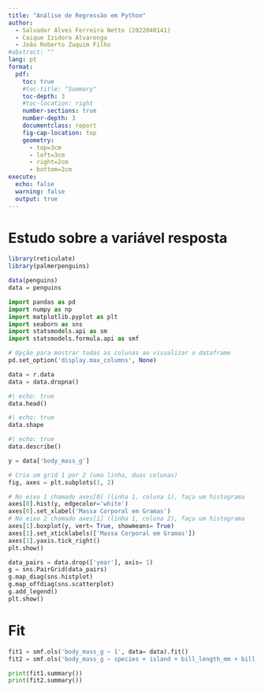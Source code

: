 ```yaml
---
title: "Análise de Regressão em Python"
author: 
  - Salvador Alves Ferreira Netto (2022040141)
  - Caique Izidoro Alvarenga
  - João Roberto Zuquim Filho
#abstract: ""
lang: pt
format: 
  pdf:
    toc: true
    #toc-title: "Summary"
    toc-depth: 3
    #toc-location: right
    number-sections: true
    number-depth: 3
    documentclass: report
    fig-cap-location: top
    geometry:
      - top=3cm
      - left=3cm
      - right=2cm
      - bottom=2cm
execute:
  echo: false
  warning: false
  output: true
---
```


# Estudo sobre a variável resposta

```r
library(reticulate)
library(palmerpenguins)

data(penguins)
data = penguins
```

```python
import pandas as pd
import numpy as np
import matplotlib.pyplot as plt
import seaborn as sns
import statsmodels.api as sm
import statsmodels.formula.api as smf

# Opção para mostrar todas as colunas ao visualizar o dataframe
pd.set_option('display.max_columns', None)

data = r.data
data = data.dropna()
```

```python
#| echo: true
data.head()
```


```python
#| echo: true
data.shape
```
```python
#| echo: true
data.describe()
```

```python
y = data['body_mass_g']

# Cria um grid 1 por 2 (uma linha, duas colunas)
fig, axes = plt.subplots(1, 2)

# No eixo 1 chamado axes[0] (linha 1, coluna 1), faça um histograma
axes[0].hist(y, edgecolor='white')
axes[0].set_xlabel('Massa Corporal em Gramas')
# No eixo 2 chamado axes[1] (linha 1, coluna 2), faça um histograma
axes[1].boxplot(y, vert= True, showmeans= True)
axes[1].set_xticklabels(['Massa Corporal em Gramas'])
axes[1].yaxis.tick_right()
plt.show()
```

```python
data_pairs = data.drop(['year'], axis= 1)
g = sns.PairGrid(data_pairs)
g.map_diag(sns.histplot)
g.map_offdiag(sns.scatterplot)
g.add_legend()
plt.show()
```

# Fit

```python
fit1 = smf.ols('body_mass_g ~ 1', data= data).fit()
fit2 = smf.ols('body_mass_g ~ species + island + bill_length_mm + bill_depth_mm + flipper_length_mm + sex + year', data = data).fit()
```

```python
print(fit1.summary())
print(fit2.summary())
```
```r
```



